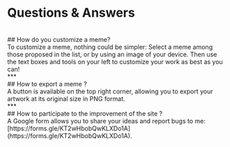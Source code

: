 # Questions & Answers
<br />
## How do you customize a meme?
<br />
To customize a meme, nothing could be simpler: Select a meme among those proposed in the list, or by using an image of your device. Then use the text boxes and tools on your left to customize your work as best as you can!
<br />
***
<br />
## How to export a meme ?
<br />
A button is available on the top right corner, allowing you to export your artwork at its original size in PNG format.
<br />
***
<br />
## How to participate to the improvement of the site ?
<br />
A Google form allows you to share your ideas and report bugs to me: [https://forms.gle/KT2wHbobQwKLXDo1A](https://forms.gle/KT2wHbobQwKLXDo1A).